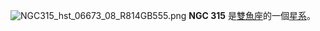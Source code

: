 {{NGCInfoBox|NGCID=NGC 315|發現者=弗里德里希·威廉·赫歇爾|發現日期=1784年9月11日|其他編號=UGC 597, MCG 5-3-31,ZWG 501.52|曆元=J2000.0|赤經=57分49秒|赤緯=30°21'7""|星座=雙魚座|星體=星系|星等=11.2|表面亮度=13.5|藍等=12.2}}
[[File:NGC315_hst_06673_08_R814GB555.png|thumb]]
'''NGC 315''' 是[[雙魚座|雙魚座]]的一個[[星系|星系]]。

{{NGCReference|315}}
{{Catalogs|NGC=315}}

{{Galaxy-stub}}